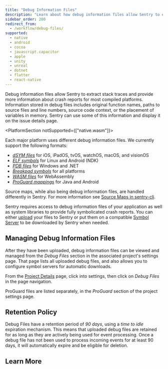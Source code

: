 ```yaml
---
title: "Debug Information Files"
description: "Learn about how debug information files allow Sentry to extract stack traces and provide more information about crash reports for most compiled platforms."
sidebar_order: 200
redirect_from:
  - /workflow/debug-files/
supported:
  - native
  - android
  - cocoa
  - javascript.capacitor
  - apple
  - unity
  - unreal
  - dotnet
  - flutter
  - react-native
---
```


Debug information files allow Sentry to extract stack traces and provide more
information about crash reports for most compiled platforms. Information stored
in debug files includes original function names, paths to source files and line
numbers, source code context, or the placement of variables in memory. Sentry
can use some of this information and display it on the issue details page.

<PlatformSection notSupported={["native.wasm"]}>

Each major platform uses different debug information files. We currently support
the following formats:

- [_dSYM files_](./file-formats/#mach-o-and-dsym) for iOS, iPadOS,
  tvOS, watchOS, macOS, and visionOS
- [_ELF symbols_](./file-formats/#executable-and-linkable-format-elf) for Linux and
  Android (NDK)
- [_PDB files_](./file-formats/#pe-and-pdb) for Windows and .NET
- [_Breakpad symbols_](./file-formats/#breakpad-symbols) for all
  platforms
- [_WASM files_](./file-formats/#wasm) for WebAssembly
- [_ProGuard mappings_](./file-formats/#proguard-mappings) for
  Java and Android

</PlatformSection>

<Note>

Source maps, while also being debug information files, are handled
differently in Sentry. For more information see [Source Maps in sentry-cli](/product/cli/releases/#sentry-cli-sourcemaps).

</Note>

Sentry requires access to debug information files of your application as well as
system libraries to provide fully symbolicated crash reports. You can either
[upload](./upload/) your files to Sentry or put them on a compatible
[Symbol Server](./symbol-servers/) to be downloaded by Sentry when needed.

## Managing Debug Information Files

After they have been uploaded, debug information files can be viewed and managed
from the _Debug Files_ section in the associated project's settings page. That page
lists all uploaded debug files, and also allows you to configure symbol servers
for automatic downloads.

From the [Project Details](/product/projects/project-details/) page, click into settings,
then click on _Debug Files_ in the page navigation.

<Note>

ProGuard files are listed separately, in the _ProGuard_ section of the project settings page.

</Note>

## Retention Policy

Debug Files have a retention period of _90 days_, using a _time to idle_ expiration mechanism.
This means that uploaded debug files are retained for as long as they are actively being used for event processing.
Once a debug file has not been used to process incoming events for at least 90 days,
it will automatically expire and be eligible for deletion.

## Learn More

<PageGrid />
